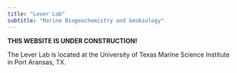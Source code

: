 ```yaml
---
title: "Lever Lab"
subtitle: "Marine Biogeochemistry and Geobiology"
---
```


**THIS WEBSITE IS UNDER CONSTRUCTION!**

The Lever Lab is located at the University of Texas Marine Science Institute in Port Aransas, TX.
